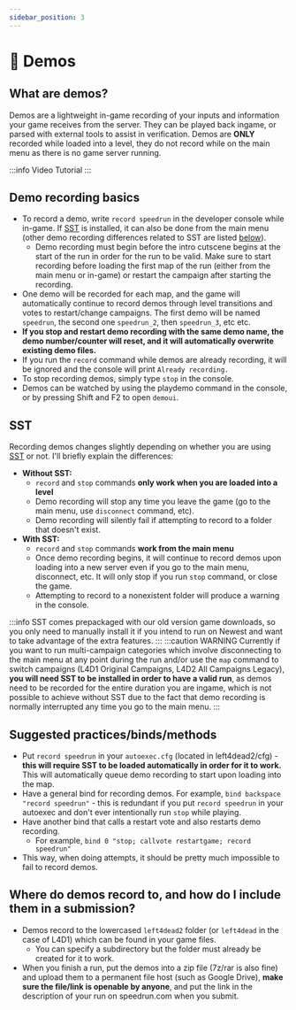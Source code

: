 ---
sidebar_position: 3
---

# 🎥 Demos


## What are demos?
Demos are a lightweight in-game recording of your inputs and information your game receives from the server. They can be played back ingame, or parsed with external tools to assist in verification. Demos are **ONLY** recorded while loaded into a level, they do not record while on the main menu as there is no game server running.

:::info Video Tutorial
<YouTube youTubeId="eBsnp7pES1M"/>
:::

## Demo recording basics
* To record a demo, write `record speedrun` in the developer console while in-game. If [SST](https://mikes.software/sst) is installed, it can also be done from the main menu (other demo recording differences related to SST are listed [below](#sst)).
  * Demo recording must begin before the intro cutscene begins at the start of the run in order for the run to be valid. Make sure to start recording before loading the first map of the run (either from the main menu or in-game) or restart the campaign after starting the recording.
* One demo will be recorded for each map, and the game will automatically continue to record demos through level transitions and votes to restart/change campaigns. The first demo will be named `speedrun`, the second one `speedrun_2`, then `speedrun_3`, etc etc.
* **If you stop and restart demo recording with the same demo name, the demo number/counter will reset, and it will automatically overwrite existing demo files.**
* If you run the `record` command while demos are already recording, it will be ignored and the console will print `Already recording.`
* To stop recording demos, simply type `stop` in the console.
* Demos can be watched by using the playdemo command in the console, or by pressing Shift and F2 to open `demoui`.

## SST
Recording demos changes slightly depending on whether you are using [SST](https://mikes.software/sst) or not. I'll briefly explain the differences:

* **Without SST:**
  * `record` and `stop` commands **only work when you are loaded into a level**
  * Demo recording will stop any time you leave the game (go to the main menu, use `disconnect` command, etc).
  * Demo recording will silently fail if attempting to record to a folder that doesn't exist.
* **With SST:**
  * `record` and `stop` commands **work from the main menu**
  * Once demo recording begins, it will continue to record demos upon loading into a new server even if you go to the main menu, disconnect, etc. It will only stop if you run `stop` command, or close the game.
  * Attempting to record to a nonexistent folder will produce a warning in the console.

:::info
SST comes prepackaged with our old version game downloads, so you only need to manually install it if you intend to run on Newest and want to take advantage of the extra features.
:::
:::caution WARNING
Currently if you want to run multi-campaign categories which involve disconnecting to the main menu at any point during the run and/or use the `map` command to switch campaigns (L4D1 Original Campaigns, L4D2 All Campaigns Legacy), **you will need SST to be installed in order to have a valid run**, as demos need to be recorded for the entire duration you are ingame, which is not possible to achieve without SST due to the fact that demo recording is normally interrupted any time you go to the main menu.
:::

## Suggested practices/binds/methods
* Put `record speedrun` in your `autoexec.cfg` (located in left4dead2/cfg) - **this will require SST to be loaded automatically in order for it to work.** This will automatically queue demo recording to start upon loading into the map.
* Have a general bind for recording demos. For example, `bind backspace "record speedrun"` - this is redundant if you put `record speedrun` in your autoexec and don't ever intentionally run `stop` while playing.
* Have another bind that calls a restart vote and also restarts demo recording.
  * For example, `bind 0 "stop; callvote restartgame; record speedrun"`
* This way, when doing attempts, it should be pretty much impossible to fail to record demos. 

## Where do demos record to, and how do I include them in a submission?
* Demos record to the lowercased `left4dead2` folder (or `left4dead` in the case of L4D1) which can be found in your game files.
  * You can specify a subdirectory but the folder must already be created for it to work. 
* When you finish a run, put the demos into a zip file (7z/rar is also fine) and upload them to a permanent file host (such as Google Drive), **make sure the file/link is openable by anyone**, and put the link in the description of your run on speedrun.com when you submit.